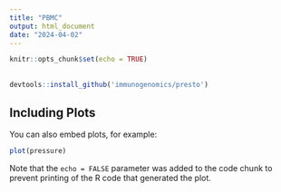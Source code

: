 ```yaml
---
title: "PBMC"
output: html_document
date: "2024-04-02"
---
```


```r
knitr::opts_chunk$set(echo = TRUE)
```

## 

```r

devtools::install_github('immunogenomics/presto')
```

## Including Plots

You can also embed plots, for example:

```r
plot(pressure)
```

Note that the `echo = FALSE` parameter was added to the code chunk to prevent printing of the R code that generated the plot.

